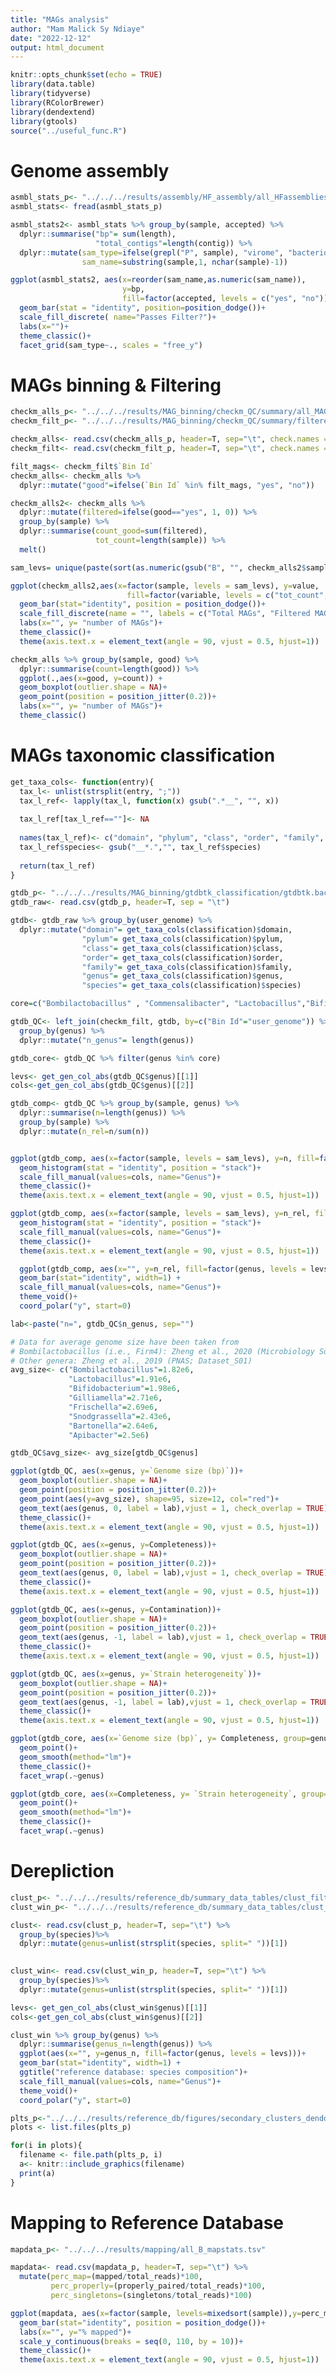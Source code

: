 ```yaml
---
title: "MAGs analysis"
author: "Mam Malick Sy Ndiaye"
date: "2022-12-12"
output: html_document
---
```


```r
knitr::opts_chunk$set(echo = TRUE)
library(data.table)
library(tidyverse)
library(RColorBrewer)
library(dendextend)
library(gtools)
source("../useful_func.R")
```

# Genome assembly

```r
asmbl_stats_p<- "../../../results/assembly/HF_assembly/all_HFassemblies_summary_tab.txt"
asmbl_stats<- fread(asmbl_stats_p)
```

```r
asmbl_stats2<- asmbl_stats %>% group_by(sample, accepted) %>%
  dplyr::summarise("bp"= sum(length),
                   "total_contigs"=length(contig)) %>%
  dplyr::mutate(sam_type=ifelse(grepl("P", sample), "virome", "bacteriome"),
                sam_name=substring(sample,1, nchar(sample)-1))

ggplot(asmbl_stats2, aes(x=reorder(sam_name,as.numeric(sam_name)),
                         y=bp,
                         fill=factor(accepted, levels = c("yes", "no"))))+
  geom_bar(stat = "identity", position=position_dodge())+
  scale_fill_discrete( name="Passes Filter?")+
  labs(x="")+
  theme_classic()+
  facet_grid(sam_type~., scales = "free_y")
```


# MAGs binning & Filtering
```r
checkm_alls_p<- "../../../results/MAG_binning/checkm_QC/summary/all_MAGs_stats.tsv"
checkm_filt_p<- "../../../results/MAG_binning/checkm_QC/summary/filtered_MAGs_stats.tsv"

checkm_alls<- read.csv(checkm_alls_p, header=T, sep="\t", check.names = F)
checkm_filt<- read.csv(checkm_filt_p, header=T, sep="\t", check.names = F)

filt_mags<- checkm_filt$`Bin Id`
checkm_alls<- checkm_alls %>%
  dplyr::mutate("good"=ifelse(`Bin Id` %in% filt_mags, "yes", "no"))
```

```r
checkm_alls2<- checkm_alls %>% 
  dplyr::mutate(filtered=ifelse(good=="yes", 1, 0)) %>%
  group_by(sample) %>%
  dplyr::summarise(count_good=sum(filtered),
                   tot_count=length(sample)) %>%
  melt()

sam_levs= unique(paste(sort(as.numeric(gsub("B", "", checkm_alls2$sample))), "B", sep=""))

ggplot(checkm_alls2,aes(x=factor(sample, levels = sam_levs), y=value, 
                          fill=factor(variable, levels = c("tot_count", "count_good")))) +
  geom_bar(stat="identity", position = position_dodge())+
  scale_fill_discrete(name = "", labels = c("Total MAGs", "Filtered MAGs"))+
  labs(x="", y= "number of MAGs")+
  theme_classic()+
  theme(axis.text.x = element_text(angle = 90, vjust = 0.5, hjust=1))
```

```r
checkm_alls %>% group_by(sample, good) %>%
  dplyr::summarise(count=length(good)) %>%
  ggplot(.,aes(x=good, y=count)) +
  geom_boxplot(outlier.shape = NA)+
  geom_point(position = position_jitter(0.2))+
  labs(x="", y= "number of MAGs")+
  theme_classic()
```


# MAGs taxonomic classification
```r
get_taxa_cols<- function(entry){
  tax_l<- unlist(strsplit(entry, ";"))
  tax_l_ref<- lapply(tax_l, function(x) gsub(".*__", "", x))
  
  tax_l_ref[tax_l_ref==""]<- NA
  
  names(tax_l_ref)<- c("domain", "phylum", "class", "order", "family", "genus", "species")
  tax_l_ref$species<- gsub("__*.","", tax_l_ref$species)
  
  return(tax_l_ref)
}
```

```r
gtdb_p<- "../../../results/MAG_binning/gtdbtk_classification/gtdbtk.bac120.summary.tsv"
gtdb_raw<- read.csv(gtdb_p, header=T, sep = "\t")

gtdb<- gtdb_raw %>% group_by(user_genome) %>%
  dplyr::mutate("domain"= get_taxa_cols(classification)$domain,
                "pylum"= get_taxa_cols(classification)$pylum,
                "class"= get_taxa_cols(classification)$class,
                "order"= get_taxa_cols(classification)$order,
                "family"= get_taxa_cols(classification)$family,
                "genus"= get_taxa_cols(classification)$genus,
                "species"= get_taxa_cols(classification)$species)

core=c("Bombilactobacillus" , "Commensalibacter", "Lactobacillus","Bifidobacterium","Gilliamella",  "Frischella", "Snodgrassella",  "Bartonella","Apibacter")
```

```r
gtdb_QC<- left_join(checkm_filt, gtdb, by=c("Bin Id"="user_genome")) %>%
  group_by(genus) %>%
  dplyr::mutate("n_genus"= length(genus))

gtdb_core<- gtdb_QC %>% filter(genus %in% core)
```

```r
levs<- get_gen_col_abs(gtdb_QC$genus)[[1]]
cols<-get_gen_col_abs(gtdb_QC$genus)[[2]]

gtdb_comp<- gtdb_QC %>% group_by(sample, genus) %>%
  dplyr::summarise(n=length(genus)) %>%
  group_by(sample) %>%
  dplyr::mutate(n_rel=n/sum(n))


ggplot(gtdb_comp, aes(x=factor(sample, levels = sam_levs), y=n, fill=factor(genus, levels = levs)))+
  geom_histogram(stat = "identity", position = "stack")+
  scale_fill_manual(values=cols, name="Genus")+
  theme_classic()+
  theme(axis.text.x = element_text(angle = 90, vjust = 0.5, hjust=1))

ggplot(gtdb_comp, aes(x=factor(sample, levels = sam_levs), y=n_rel, fill=factor(genus, levels = levs)))+
  geom_histogram(stat = "identity", position = "stack")+
  scale_fill_manual(values=cols, name="Genus")+
  theme_classic()+
  theme(axis.text.x = element_text(angle = 90, vjust = 0.5, hjust=1))

  ggplot(gtdb_comp, aes(x="", y=n_rel, fill=factor(genus, levels = levs)))+
  geom_bar(stat="identity", width=1) +
  scale_fill_manual(values=cols, name="Genus")+
  theme_void()+
  coord_polar("y", start=0)
```



```r
lab<-paste("n=", gtdb_QC$n_genus, sep="")

# Data for average genome size have been taken from
# Bombilactobacillus (i.e., Firm4): Zheng et al., 2020 (Microbiology Society)
# Other genera: Zheng et al., 2019 (PNAS; Dataset_S01) 
avg_size<- c("Bombilactobacillus"=1.82e6, 
             "Lactobacillus"=1.91e6, 
             "Bifidobacterium"=1.98e6, 
             "Gilliamella"=2.71e6, 
             "Frischella"=2.69e6,
             "Snodgrassella"=2.43e6,
             "Bartonella"=2.64e6,
             "Apibacter"=2.5e6)

gtdb_QC$avg_size<- avg_size[gtdb_QC$genus]

ggplot(gtdb_QC, aes(x=genus, y=`Genome size (bp)`))+
  geom_boxplot(outlier.shape = NA)+
  geom_point(position = position_jitter(0.2))+
  geom_point(aes(y=avg_size), shape=95, size=12, col="red")+
  geom_text(aes(genus, 0, label = lab),vjust = 1, check_overlap = TRUE)+
  theme_classic()+
  theme(axis.text.x = element_text(angle = 90, vjust = 0.5, hjust=1))

ggplot(gtdb_QC, aes(x=genus, y=Completeness))+
  geom_boxplot(outlier.shape = NA)+
  geom_point(position = position_jitter(0.2))+
  geom_text(aes(genus, 0, label = lab),vjust = 1, check_overlap = TRUE)+
  theme_classic()+
  theme(axis.text.x = element_text(angle = 90, vjust = 0.5, hjust=1))

ggplot(gtdb_QC, aes(x=genus, y=Contamination))+
  geom_boxplot(outlier.shape = NA)+
  geom_point(position = position_jitter(0.2))+
  geom_text(aes(genus, -1, label = lab),vjust = 1, check_overlap = TRUE)+
  theme_classic()+
  theme(axis.text.x = element_text(angle = 90, vjust = 0.5, hjust=1))

ggplot(gtdb_QC, aes(x=genus, y=`Strain heterogeneity`))+
  geom_boxplot(outlier.shape = NA)+
  geom_point(position = position_jitter(0.2))+
  geom_text(aes(genus, -1, label = lab),vjust = 1, check_overlap = TRUE)+
  theme_classic()+
  theme(axis.text.x = element_text(angle = 90, vjust = 0.5, hjust=1))
```
```r
ggplot(gtdb_core, aes(x=`Genome size (bp)`, y= Completeness, group=genus))+
  geom_point()+
  geom_smooth(method="lm")+
  theme_classic()+
  facet_wrap(.~genus)

ggplot(gtdb_core, aes(x=Completeness, y= `Strain heterogeneity`, group=genus))+
  geom_point()+
  geom_smooth(method="lm")+
  theme_classic()+
  facet_wrap(.~genus)
```

# Derepliction
```r
clust_p<- "../../../results/reference_db/summary_data_tables/clust_filtered.tsv"
clust_win_p<- "../../../results/reference_db/summary_data_tables/clust_filtered_winners.tsv"

clust<- read.csv(clust_p, header=T, sep="\t") %>% 
  group_by(species)%>%
  dplyr::mutate(genus=unlist(strsplit(species, split=" "))[1]) 
  

clust_win<- read.csv(clust_win_p, header=T, sep="\t") %>% 
  group_by(species)%>%
  dplyr::mutate(genus=unlist(strsplit(species, split=" "))[1])
```

```r
levs<- get_gen_col_abs(clust_win$genus)[[1]]
cols<-get_gen_col_abs(clust_win$genus)[[2]]

clust_win %>% group_by(genus) %>%
  dplyr::summarise(genus_n=length(genus)) %>%
  ggplot(aes(x="", y=genus_n, fill=factor(genus, levels = levs)))+
  geom_bar(stat="identity", width=1) +
  ggtitle("reference database: species composition")+
  scale_fill_manual(values=cols, name="Genus")+
  theme_void()+
  coord_polar("y", start=0)
```
```r
plts_p<-"../../../results/reference_db/figures/secondary_clusters_dendograms"
plots <- list.files(plts_p)

for(i in plots){
  filename <- file.path(plts_p, i)
  a<- knitr::include_graphics(filename)
  print(a)
}

```



# Mapping to Reference Database
```r
mapdata_p<- "../../../results/mapping/all_B_mapstats.tsv"

mapdata<- read.csv(mapdata_p, header=T, sep="\t") %>%
  mutate(perc_map=(mapped/total_reads)*100,
         perc_properly=(properly_paired/total_reads)*100,
         perc_singletons=(singletons/total_reads)*100)
```

```r
ggplot(mapdata, aes(x=factor(sample, levels=mixedsort(sample)),y=perc_map))+
  geom_bar(stat="identity", position = position_dodge())+
  labs(x="", y="% mapped")+
  scale_y_continuous(breaks = seq(0, 110, by = 10))+
  theme_classic()+
  theme(axis.text.x = element_text(angle = 90, vjust = 0.5, hjust=1))
```


